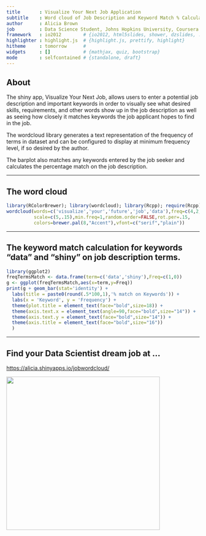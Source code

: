 ```yaml
---
title       : Visualize Your Next Job Application
subtitle    : Word cloud of Job Description and Keyword Match % Calculation
author      : Alicia Brown
job         : Data Science Student, Johns Hopkins University, Coursera.org
framework   : io2012        # {io2012, html5slides, shower, dzslides, ...}
highlighter : highlight.js  # {highlight.js, prettify, highlight}
hitheme     : tomorrow      # 
widgets     : []            # {mathjax, quiz, bootstrap}
mode        : selfcontained # {standalone, draft}
---
```


## About

The shiny app, Visualize Your Next Job, allows users to enter a potential job description and important keywords in order to visually see what desired skills, requirements, and other words show up in the job description as well as seeing how closely it matches keywords the job applicant hopes to find in the job.

The wordcloud library generates a text representation of the frequency of terms in  dataset and can be configured to display at minimum frequency level, if so desired by the author.

The barplot also matches any keywords entered by the job seeker and calculates the percentage match on the job description.

---

## The word cloud

```r
library(RColorBrewer); library(wordcloud); library(Rcpp); require(Rcpp) 
wordcloud(words=c('visualize','your','future','job','data'),freq=c(4,2,3,4,5),
          scale=c(5,.15),min.freq=1,random.order=FALSE,rot.per=.15,
          colors=brewer.pal(8,"Accent"),vfont=c("serif","plain"))
```

---

## The keyword match calculation for keywords "data" and "shiny" on job description terms.
```r
library(ggplot2)
freqTermsMatch <- data.frame(term=c('data','shiny'),Freq=c(1,0))
g <- ggplot(freqTermsMatch,aes(x=term,y=Freq)) 
print(g + geom_bar(stat='identity') +
  labs(title = paste0(round(.5*100,1),'% match on Keywords')) + 
  labs(x = 'Keyword', y = 'Frequency') +
  theme(plot.title = element_text(face="bold",size=18)) +     
  theme(axis.text.x = element_text(angle=90,face="bold",size="14")) +
  theme(axis.text.y = element_text(face="bold",size="14")) + 
  theme(axis.title = element_text(face="bold",size="16"))
  )
```

---

## Find your Data Scientist dream job at ...

[https://alicia.shinyapps.io/jobwordcloud/](https://alicia.shinyapps.io/jobwordcloud/)

<img src="assets/img/jobwordcloud.jpg" height=400 align="center">
